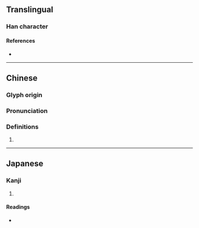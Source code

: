 {{character info/new}}
==Translingual==

===Han character===
{{Han char|rn=75|rad=木|as=07|sn=11|four=49920|canj=DEFH|ids=⿰木沙}}

====References====
* {{Han ref|kx=0526.220|dkj=14797|dj=0915.150|hdz=21220.030|uh=686B|ud=26731|bh=D5C4|bd=54724}}

----

==Chinese==
{{zh-forms}}

===Glyph origin===
{{Han etym}}

===Pronunciation===
{{zh-pron
|m=suō
|c=so1
|mc=y
|oc=y
|ma=
|cat=n
}}

===Definitions===
{{zh-hanzi}}

# {{zh-short|桫欏}}
----

==Japanese==

===Kanji===
{{ja-kanji|grade=|rs=木07}}

# {{rfdef|ja|sort=木07}}

====Readings====
* {{ja-readings|on=[[さ]] (sa)|kun=[[へご]] (hego)}}